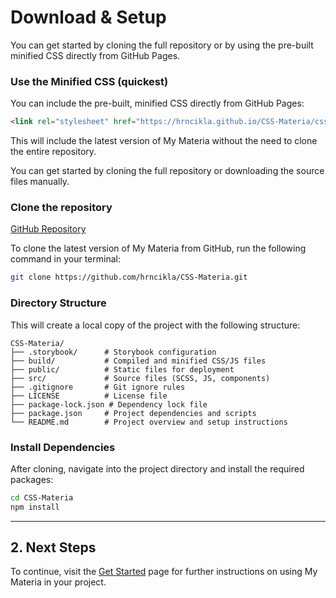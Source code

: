 

<Meta title="Download & Setup" />

# Download & Setup

You can get started by cloning the full repository or by using the pre-built minified CSS directly from GitHub Pages.

### Use the Minified CSS (quickest)

You can include the pre-built, minified CSS directly from GitHub Pages:

```html
<link rel="stylesheet" href="https://hrncikla.github.io/CSS-Materia/css/materia.min.css" />
```

This will include the latest version of My Materia without the need to clone the entire repository.

You can get started by cloning the full repository or downloading the source files manually.

### Clone the repository

[GitHub Repository](https://github.com/hrncikla/CSS-Materia)

To clone the latest version of My Materia from GitHub, run the following command in your terminal:

```bash
git clone https://github.com/hrncikla/CSS-Materia.git
```

### Directory Structure

This will create a local copy of the project with the following structure:

```
CSS-Materia/
├── .storybook/      # Storybook configuration
├── build/           # Compiled and minified CSS/JS files
├── public/          # Static files for deployment
├── src/             # Source files (SCSS, JS, components)
├── .gitignore       # Git ignore rules
├── LICENSE          # License file
├── package-lock.json # Dependency lock file
├── package.json     # Project dependencies and scripts
└── README.md        # Project overview and setup instructions
```

### Install Dependencies

After cloning, navigate into the project directory and install the required packages:

```bash
cd CSS-Materia
npm install
```

---

## 2. Next Steps

To continue, visit the [Get Started](./?path=/docs/get-started--docs) page for further instructions on using My Materia in your project.

